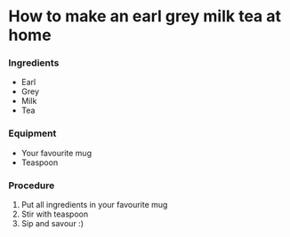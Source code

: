 # How to make an earl grey milk tea at home

### Ingredients

- Earl
- Grey
- Milk
- Tea


### Equipment

- Your favourite mug
- Teaspoon


### Procedure

1. Put all ingredients in your favourite mug
2. Stir with teaspoon
3. Sip and savour :)